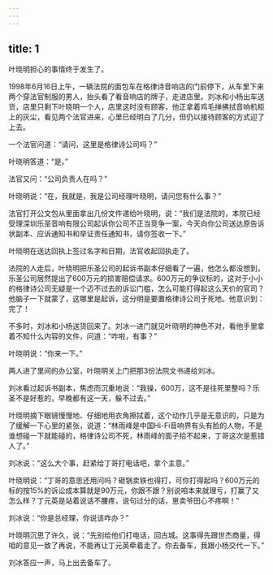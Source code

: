 ```yaml
---
---
---
```

title: 1
---




叶晓明担心的事情终于发生了。

1998年6月16日上午，一辆法院的面包车在格律诗音响店的门前停下，从车里下来两个穿法官制服的男人，抬头看了看音响店的牌子，走进店里。刘冰和小杨出车送货，店里只剩下叶晓明一个人，店里这时没有顾客，他正拿着鸡毛掸拂拭音响机柜上的灰尘，看见两个法官进来，心里已经明白了几分，但仍以接待顾客的方式迎了上去。

一个法官问道：“请问，这里是格律诗公司吗？”

叶晓明答道：“是。”

法官又问：“公司负责人在吗？”

叶晓明说：“在，我就是，我是公司经理叶晓明，请问您有什么事？”

法官打开公文包从里面拿出几份文件递给叶晓明，说：“我们是法院的，本院已经受理深圳乐圣音响有限公司起诉你公司不正当竞争一案，今天向你公司送达原告诉状副本、应诉通知书和举证责任通知书，请你签收一下。”

叶晓明在送达回执上签过名字和日期，法官收起回执走了。

法院的人走后，叶晓明把乐圣公司的起诉书副本仔细看了一遍，他怎么都没想到，乐圣公司居然提出了600万元的损害赔偿请求。600万元的争议标的，这对于小小的格律诗公司无疑是一个迈不过去的诉讼门槛，怎么可能打得起这么天价的官司？他脑子一下就蒙了，这哪里是起诉，这分明是要置格律诗公司于死地。他意识到：完了！

不多时，刘冰和小杨送货回来了。刘冰一进门就见叶晓明的神色不对，看他手里拿着不知什么内容的文件，问道：“咋啦，有事？”

叶晓明说：“你来一下。”

两人进了里间的办公室，叶晓明关上门把那3份法院文书递给刘冰。

刘冰看过起诉书副本，焦虑而沉重地说：“我操，600万，这不是往死里整吗？乐圣不是好惹的，早晚都有这一天，躲不过去。”

叶晓明摘下眼镜慢慢地、仔细地用衣角擦拭着，这个动作几乎是无意识的，只是为了缓解一下心里的紧张，说道：“林雨峰是中国Hi-Fi音响界有头有脸的人物，不是谁想碰一下就能碰的，格律诗公司不死，林雨峰的面子拾不起来，丁哥这次是惹错人了。”

刘冰说：“这么大个事，赶紧给丁哥打电话吧，拿个主意。”

叶晓明说：“丁哥的意思还用问吗？砸锅卖铁也得打，可你打得起吗？600万元的标的按15%的诉讼成本算就是90万元，你跟不跟？别说咱本来就理亏，打赢了又怎么样？丁元英是站着说话不腰疼，说句过分的话，崽卖爷田心不疼啊！”

刘冰说：“你是总经理，你说该咋办？”

叶晓明沉思了许久，说：“先别给他们打电话，回古城。这事得先跟世杰商量，得咱的意见一致了再说，不能再让丁元英牵着走了。你去备车，我跟小杨交代一下。”

刘冰答应一声，马上出去备车了。